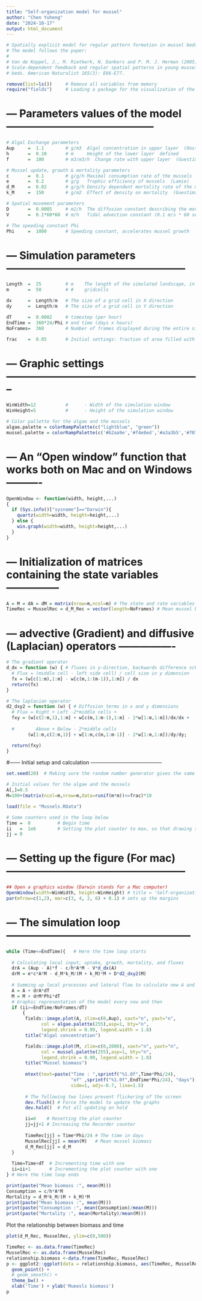 ```yaml
---
title: "Self-organization model for mussel"
author: "Chen Yuheng"
date: "2024-10-17"
output: html_document
---
```


```r
# Spatially explicit model for regular pattern formation in mussel beds
# The model follows the paper:
#
# Van de Koppel, J., M. Rietkerk, N. Dankers and P. M. J. Herman (2005). 
# Scale-dependent feedback and regular spatial patterns in young mussel 
# beds. American Naturalist 165(3): E66-E77.

remove(list=ls())     # Remove all variables from memory
require("fields")     # Loading a package for the visualization of the model
```

# --- Parameters values of the model ------------------------------------------
```r
# Algal Exchange parameters
Aup     =  1.1        # g/m3  Algal concentration in upper layer  (Oosterschelde data)
h       =  0.10       # m     Height of the lower layer  defined
f       =  100        # m3/m3/h  Change rate with upper layer  (Guestimated)

# Mussel update, growth & mortality parameters
c       =  0.1        # g/g/h Maximal consumption rate of the mussels  (Riisgard 2001) 
e       =  0.2        # g/g   Trophic efficiency of mussels  (Lamie)
d_M     =  0.02       # g/g/h Density dependent mortality rate of the mussels  Calibrated
k_M     =  150        # g/m2  Effect of density on mortality  (Guestimated)

# Spatial movement parameters
D       =  0.0005     # m2/h  The diffusion constant describing the movement of mussels
V       =  0.1*60*60  # m/h   Tidal advection constant (0.1 m/s * 60 sec * 60 min)

# The speeding constant Phi 
Phi     =  1000       # Speeding constant, accelerates mussel growth
```

# --- Simulation parameters ---------------------------------------------------
```r
Length  =  25         # m    The length of the simulated landscape, in meters
m       =  50         # #    gridcells

dx      =  Length/m   # The size of a grid cell in X direction
dy      =  Length/m   # The size of a grid cell in Y direction

dT      =  0.0002     # timestep (per hour)
EndTime =  360*24/Phi # end time (days x hours)
NoFrames=  360        # Number of frames displayed during the entire simulation

frac    =  0.05       # Initial settings: fraction of area filled with mussels
```

# --- Graphic settings --------------------------------------------------------
```r
WinWidth=12           #      - Width of the simulation window 
WinHeight=5           #      - Height of the simulation window

# Color pallette for the algae and the mussels 
algae.palette = colorRampPalette(c("lightblue", "green"))
mussel.palette = colorRampPalette(c('#b2aa9e','#f4e8ed','#a3a3b5','#707a8e','#334447','#000000'))
```

# --- An "Open window" function that works both on Mac and on Windows ----------
```r
OpenWindow <- function(width, height,...)
{
  if (Sys.info()["sysname"]=="Darwin"){
    quartz(width=width, height=height,...)
  } else {
    win.graph(width=width, height=height,...)
  }
}
```

# --- Initialization of matrices containing the state variables ---------------
```r
A = M = dA = dM = matrix(nrow=m,ncol=m) # The state and rate variables
TimeRec = MusselRec = d_M_Rec = vector(length=NoFrames) # Mean mussel biomass
```

# --- advective (Gradient) and diffusive (Laplacian) operators ----------------
```r
# The gradient operator
d_dx = function (w) { # fluxes in y-direction, backwards difference scheme
  # Flux = (middle cell - left side cell) / cell size in y dimension
  fx = (w[c(1:m),1:m] - w[c(m,1:(m-1)),1:m]) / dx
  return(fx)
}

# The laplacian operator
d2_dxy2 = function (w) { # Diffusion terms in x and y dimensions
  # Flux = Right + Left -2*middle cells +
  fxy = (w[c(2:m,1),1:m] + w[c(m,1:m-1),1:m] - 2*w[1:m,1:m])/dx/dx +
  
  #        Above + Below - 2*middle cells        
        (w[1:m,c(2:m,1)] + w[1:m,c(m,1:m-1)] - 2*w[1:m,1:m])/dy/dy;

  return(fxy)
}
```

#------ Initial setup and calculation -----------------------------------------
```r
set.seed(20)  # Making sure the random number generator gives the same values

# Initial values for the algae and the mussels
A[,]=0.5 
M=100+(matrix(ncol=m,nrow=m,data=runif(m*m))<=frac)*10 

load(file = "Mussels.RData")

# Some counters used in the loop below
Time =  0          # Begin time 
ii   =  1e6        # Setting the plot counter to max, so that drawing starts immediately
jj = 0
```

# --- Setting up the figure (For mac) ---------------------------------------------------
```r
## Open a graphics window (Darwin stands for a Mac computer)
OpenWindow(width=WinWidth, height=WinHeight) # title = 'Self-organization in mussel beds'
par(mfrow=c(1,2), mar=c(3, 4, 2, 6) + 0.1) # sets up the margins
```

# --- The simulation loop -----------------------------------------------------
```r
while (Time<=EndTime){   # Here the time loop starts   
   
  # Calculating local input, uptake, growth, mortality, and fluxes
  drA = (Aup - A)*f - c/h*A*M - V*d_dx(A)
  drM = e*c*A*M - d_M*k_M/(M + k_M)*M + D*d2_dxy2(M)       
  
  # Summing up local processes and lateral flow to calculate new A and M
  A = A + drA*dT 
  M = M + drM*Phi*dT 
  # Graphic representation of the model every now and then
  if (ii>=EndTime/NoFrames/dT)
      {
       fields::image.plot(A, zlim=c(0,Aup), xaxt="n", yaxt="n",
             col = algae.palette(255),asp=1, bty="n",
             legend.shrink = 0.99, legend.width = 1.8)
       title("Algal concentration")      

       fields::image.plot(M, zlim=c(0,2000), xaxt="n", yaxt="n",
             col = mussel.palette(255),asp=1, bty="n",
             legend.shrink = 0.99, legend.width = 1.8)
       title("Mussel biomass")
       
       mtext(text=paste("Time : ",sprintf("%1.0f",Time*Phi/24),
                        "of" ,sprintf("%1.0f",EndTime*Phi/24), "days"), 
                        side=1, adj=-0.7, line=1.5)
       
       # The following two lines prevent flickering of the screen
       dev.flush() # Force the model to update the graphs
       dev.hold()  # Put all updating on hold  

       ii=0    # Resetting the plot counter 
       jj=jj+1 # Increasing the Recorder counter
 
       TimeRec[jj] = Time*Phi/24 # The time in days
       MusselRec[jj] = mean(M)   # Mean mussel biomass
       d_M_Rec[jj] = d_M
  } 
    
  Time=Time+dT  # Incrementing time with one
  ii=ii+1       # Incrementing the plot counter with one
} # Here the time loop ends 

print(paste("Mean biomass :", mean(M)))
Consumption = c/h*A*M
Mortality = d_M*k_M/(M + k_M)*M
print(paste("Mean biomass :", mean(M)))
print(paste("Consumption :", mean(Consumption)/mean(M)))
print(paste("Mortality :", mean(Mortality)/mean(M)))

```

Plot the relationship between biomass and time
```r
plot(d_M_Rec, MusselRec, ylim=c(0,500))

TimeRec <- as.data.frame(TimeRec)
MusselRec <- as.data.frame(MusselRec)
relationship.biomass <-data.frame(TimeRec, MusselRec)
p <- ggplot2::ggplot(data = relationship.biomass, aes(TimeRec, MusselRec)) +
  geom_point() +
  # geom_smooth() +
  theme_bw() +
  xlab('Time') + ylab('Mueesls biomass')
p
```